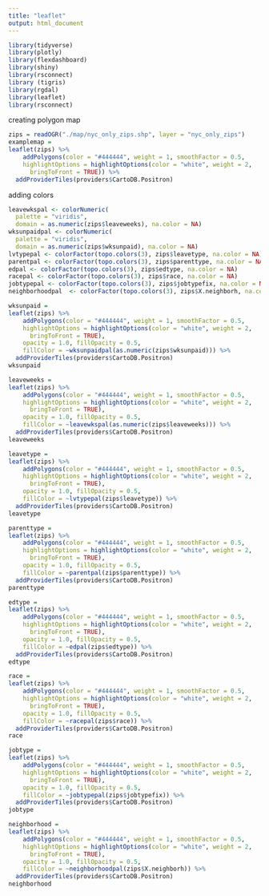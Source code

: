 ```yaml
---
title: "leaflet"
output: html_document
---
```

```r
library(tidyverse)
library(plotly)
library(flexdashboard)
library(shiny)
library(rsconnect)
library (tigris)
library(rgdal)
library(leaflet)
library(rsconnect)
```

creating polygon map
```r
zips = readOGR("./map/nyc_only_zips.shp", layer = "nyc_only_zips")
examplemap = 
leaflet(zips) %>% 
    addPolygons(color = "#444444", weight = 1, smoothFactor = 0.5,
    highlightOptions = highlightOptions(color = "white", weight = 2,
      bringToFront = TRUE)) %>% 
  addProviderTiles(providers$CartoDB.Positron)
```

adding colors
```r
leavewkspal <- colorNumeric(
  palette = "viridis",
  domain = as.numeric(zips$leaveweeks), na.color = NA)
wksunpaidpal <- colorNumeric(
  palette = "viridis",
  domain = as.numeric(zips$wksunpaid), na.color = NA)
lvtypepal <- colorFactor(topo.colors(3), zips$leavetype, na.color = NA)
parentpal <- colorFactor(topo.colors(3), zips$parenttype, na.color = NA)
edpal <- colorFactor(topo.colors(3), zips$edtype, na.color = NA)
racepal <- colorFactor(topo.colors(3), zips$race, na.color = NA)
jobtypepal <- colorFactor(topo.colors(3), zips$jobtypefix, na.color = NA)
neighborhoodpal  <- colorFactor(topo.colors(3), zips$X.neighborh, na.color = NA)
```

```r
wksunpaid = 
leaflet(zips) %>% 
    addPolygons(color = "#444444", weight = 1, smoothFactor = 0.5,
    highlightOptions = highlightOptions(color = "white", weight = 2,
      bringToFront = TRUE),
    opacity = 1.0, fillOpacity = 0.5,
    fillColor = ~wksunpaidpal(as.numeric(zips$wksunpaid))) %>% 
  addProviderTiles(providers$CartoDB.Positron)
wksunpaid
```

```r
leaveweeks = 
leaflet(zips) %>% 
    addPolygons(color = "#444444", weight = 1, smoothFactor = 0.5,
    highlightOptions = highlightOptions(color = "white", weight = 2,
      bringToFront = TRUE),
    opacity = 1.0, fillOpacity = 0.5,
    fillColor = ~leavewkspal(as.numeric(zips$leaveweeks))) %>% 
  addProviderTiles(providers$CartoDB.Positron)
leaveweeks
```

```r
leavetype = 
leaflet(zips) %>% 
    addPolygons(color = "#444444", weight = 1, smoothFactor = 0.5,
    highlightOptions = highlightOptions(color = "white", weight = 2,
      bringToFront = TRUE),
    opacity = 1.0, fillOpacity = 0.5,
    fillColor = ~lvtypepal(zips$leavetype)) %>% 
  addProviderTiles(providers$CartoDB.Positron)
leavetype
```

```r
parenttype = 
leaflet(zips) %>% 
    addPolygons(color = "#444444", weight = 1, smoothFactor = 0.5,
    highlightOptions = highlightOptions(color = "white", weight = 2,
      bringToFront = TRUE),
    opacity = 1.0, fillOpacity = 0.5,
    fillColor = ~parentpal(zips$parenttype)) %>% 
  addProviderTiles(providers$CartoDB.Positron)
parenttype
```

```r
edtype = 
leaflet(zips) %>% 
    addPolygons(color = "#444444", weight = 1, smoothFactor = 0.5,
    highlightOptions = highlightOptions(color = "white", weight = 2,
      bringToFront = TRUE),
    opacity = 1.0, fillOpacity = 0.5,
    fillColor = ~edpal(zips$edtype)) %>% 
  addProviderTiles(providers$CartoDB.Positron)
edtype
```

```r
race = 
leaflet(zips) %>% 
    addPolygons(color = "#444444", weight = 1, smoothFactor = 0.5,
    highlightOptions = highlightOptions(color = "white", weight = 2,
      bringToFront = TRUE),
    opacity = 1.0, fillOpacity = 0.5,
    fillColor = ~racepal(zips$race)) %>% 
  addProviderTiles(providers$CartoDB.Positron)
race
```

```r
jobtype = 
leaflet(zips) %>% 
    addPolygons(color = "#444444", weight = 1, smoothFactor = 0.5,
    highlightOptions = highlightOptions(color = "white", weight = 2,
      bringToFront = TRUE),
    opacity = 1.0, fillOpacity = 0.5,
    fillColor = ~jobtypepal(zips$jobtypefix)) %>% 
  addProviderTiles(providers$CartoDB.Positron)
jobtype
```

```r
neighborhood = 
leaflet(zips) %>% 
    addPolygons(color = "#444444", weight = 1, smoothFactor = 0.5,
    highlightOptions = highlightOptions(color = "white", weight = 2,
      bringToFront = TRUE),
    opacity = 1.0, fillOpacity = 0.5,
    fillColor = ~neighborhoodpal(zips$X.neighborh)) %>% 
  addProviderTiles(providers$CartoDB.Positron)
neighborhood
```